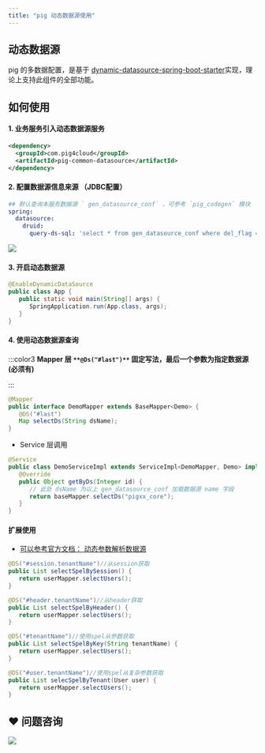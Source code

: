 ```yaml
---
title: "pig 动态数据源使用"
---
```


## 动态数据源


pig 的多数据配置，是基于 [dynamic-datasource-spring-boot-starter](https://github.com/baomidou/dynamic-datasource-spring-boot-starter/wiki)实现，理论上支持此组件的全部功能。



## 如何使用


#### 1. 业务服务引入动态数据源服务


```xml
<dependency>
  <groupId>com.pig4cloud</groupId>
  <artifactId>pig-common-datasource</artifactId>
</dependency>
```



#### 2. 配置数据源信息来源 （JDBC配置）


```yaml
## 默认查询本服务数据源 ` gen_datasource_conf` ，可参考 `pig_codegen` 模块
spring:
  datasource:
    druid:
      query-ds-sql: 'select * from gen_datasource_conf where del_flag = 0'
```



![](https://cdn.nlark.com/yuque/0/2020/png/283679/1599315066287-0a240b69-3494-476e-8892-0f4abba9ff2c.png)



#### 3. 开启动态数据源


```java
@EnableDynamicDataSource
public class App {
   public static void main(String[] args) {
      SpringApplication.run(App.class, args);
   }
}
```



#### 4. 使用动态数据源查询
:::color3
**Mapper 层 **`**@Ds("#last")**`** 固定写法，最后一个参数为指定数据源(必须有)**

:::

```java
@Mapper
public interface DemoMapper extends BaseMapper<Demo> {
   @DS("#last")
   Map selectDs(String dsName);
}
```



+ Service 层调用



```java
@Service
public class DemoServiceImpl extends ServiceImpl<DemoMapper, Demo> implements DemoService {
   @Override
   public Object getByDs(Integer id) {
      // 此处 dsName 为以上 gen_datasource_conf 加载数据源 name 字段
      return baseMapper.selectDs("pigxx_core");
   }
}
```



#### 扩展使用


+ [可以参考官方文档： 动态参数解析数据源](https://github.com/baomidou/dynamic-datasource-spring-boot-starter/wiki/Dynamic-Analysis-DataSource)



```java
@DS("#session.tenantName")//从session获取
public List selectSpelBySession() {
   return userMapper.selectUsers();
}

@DS("#header.tenantName")//从header获取
public List selectSpelByHeader() {
   return userMapper.selectUsers();
}

@DS("#tenantName")//使用spel从参数获取
public List selectSpelByKey(String tenantName) {
   return userMapper.selectUsers();
}

@DS("#user.tenantName")//使用spel从复杂参数获取
public List selecSpelByTenant(User user) {
   return userMapper.selectUsers();
}
```

## ❤  问题咨询
![](https://cdn.nlark.com/yuque/0/2022/gif/283679/1662563973685-c22e9831-db66-42b5-973f-886d25d1e0e7.gif)

